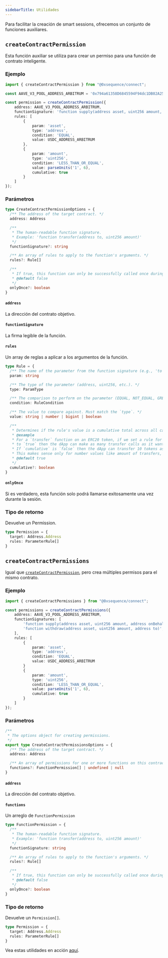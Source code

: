 ```yaml
---
sidebarTitle: Utilidades
---
```


Para facilitar la creación de smart sessions, ofrecemos un conjunto de funciones auxiliares.

## `createContractPermission`
Esta función auxiliar se utiliza para crear un permiso para una función de contrato inteligente.

### Ejemplo

```typescript
import { createContractPermission } from "@0xsequence/connect";

const AAVE_V3_POOL_ADDRESS_ARBITRUM = '0x794a61358D6845594F94dc1DB02A252b5b4814aD'

const permission = createContractPermission({
    address: AAVE_V3_POOL_ADDRESS_ARBITRUM,
    functionSignature: 'function supply(address asset, uint256 amount, address onBehalfOf, uint16 referralCode)',
    rules: [
        {
            param: 'asset',
            type: 'address',
            condition: 'EQUAL',
            value: USDC_ADDRESS_ARBITRUM
        },
        {
            param: 'amount',
            type: 'uint256',
            condition: 'LESS_THAN_OR_EQUAL',
            value: parseUnits('1', 6),
            cumulative: true
        }
    ]
});
```

### Parámetros

```typescript
type CreateContractPermissionOptions = {
  /** The address of the target contract. */
  address: Address

  /**
   * The human-readable function signature.
   * Example: 'function transfer(address to, uint256 amount)'
   */
  functionSignature?: string

  /** An array of rules to apply to the function's arguments. */
  rules?: Rule[]

  /**
   * If true, this function can only be successfully called once during the session.
   * @default false
   */
  onlyOnce?: boolean
}
```

#### `address`
La dirección del contrato objetivo.

#### `functionSignature`
La firma legible de la función.

#### `rules`
Un array de reglas a aplicar a los argumentos de la función.

```typescript
type Rule = {
  /** The name of the parameter from the function signature (e.g., 'to', 'amount'). */
  param: string

  /** The type of the parameter (address, uint256, etc.). */
  type: ParamType

  /** The comparison to perform on the parameter (EQUAL, NOT_EQUAL, GREATER_THAN_OR_EQUAL, LESS_THAN_OR_EQUAL). */
  condition: RuleCondition

  /** The value to compare against. Must match the `type`. */
  value: string | number | bigint | boolean

  /**
   * Determines if the rule's value is a cumulative total across all calls to this function.
   * @example
   * For a `transfer` function on an ERC20 token, if we set a rule for the `amount` parameter to be 10 and we set `cumulative`
   * to `true` then the dApp can make as many transfer calls as it wants but in total it cannot transfer more than 10 tokens.
   * If `cumulative` is `false` then the dApp can transfer 10 tokens as many times as it wants if other conditions are met.
   * This makes sense only for number values like amount of transfers, etc.
   * @default true 
   */
  cumulative?: boolean
}
```

#### `onlyOnce`
Si es verdadero, esta función solo podrá llamarse exitosamente una vez durante la sesión.

### Tipo de retorno
Devuelve un Permission.

```typescript
type Permission = {
  target: Address.Address
  rules: ParameterRule[]
}
```

## `createContractPermissions`
Igual que [`createContractPermission`](#createcontractpermission), pero crea múltiples permisos para el mismo contrato.

### Ejemplo

```typescript
import { createContractPermissions } from "@0xsequence/connect";

const permissions = createContractPermissions({
    address: AAVE_V3_POOL_ADDRESS_ARBITRUM,
    functionSignatures: [
        'function supply(address asset, uint256 amount, address onBehalfOf, uint16 referralCode)',
        'function withdraw(address asset, uint256 amount, address to)',
    ],
    rules: [
        {
            param: 'asset',
            type: 'address',
            condition: 'EQUAL',
            value: USDC_ADDRESS_ARBITRUM
        }
        {
            param: 'amount',
            type: 'uint256',
            condition: 'LESS_THAN_OR_EQUAL',
            value: parseUnits('1', 6),
            cumulative: true
        }
    ]
});
```

### Parámetros

```typescript
/**
 * The options object for creating permissions.
 */
export type CreateContractPermissionsOptions = {
  /** The address of the target contract. */
  address: Address

  /** An array of permissions for one or more functions on this contract. */
  functions?: FunctionPermission[] | undefined | null
}
```

#### `address`
La dirección del contrato objetivo.

#### `functions`
Un arreglo de `FunctionPermission`

```typescript
type FunctionPermission = {
  /**
   * The human-readable function signature.
   * Example: 'function transfer(address to, uint256 amount)'
   */
  functionSignature: string

  /** An array of rules to apply to the function's arguments. */
  rules?: Rule[]

  /**
   * If true, this function can only be successfully called once during the session.
   * @default false
   */
  onlyOnce?: boolean
}
```

### Tipo de retorno
Devuelve un `Permission[]`.

```typescript
type Permission = {
  target: Address.Address
  rules: ParameterRule[]
}
```

Vea estas utilidades en acción [aquí](/sdk/web/wallet-sdk/ecosystem/smart-sessions/examples#supply-usdc-to-aave-v3).